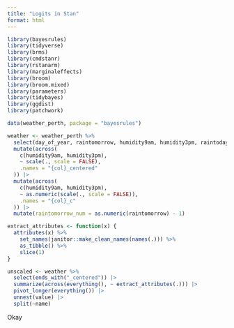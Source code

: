 ```yaml
---
title: "Logits in Stan"
format: html
---
```




```r
library(bayesrules)
library(tidyverse)
library(brms)
library(cmdstanr)
library(rstanarm)
library(marginaleffects)
library(broom)
library(broom.mixed)
library(parameters)
library(tidybayes)
library(ggdist)
library(patchwork)

data(weather_perth, package = "bayesrules")

weather <- weather_perth %>%
  select(day_of_year, raintomorrow, humidity9am, humidity3pm, raintoday) |>
  mutate(across(
    c(humidity9am, humidity3pm),
    ~ scale(., scale = FALSE),
    .names = "{col}_centered"
  )) |>
  mutate(across(
    c(humidity9am, humidity3pm),
    ~ as.numeric(scale(., scale = FALSE)),
    .names = "{col}_c"
  )) |>
  mutate(raintomorrow_num = as.numeric(raintomorrow) - 1)

extract_attributes <- function(x) {
  attributes(x) %>%
    set_names(janitor::make_clean_names(names(.))) %>%
    as_tibble() %>%
    slice(1)
}

unscaled <- weather %>%
  select(ends_with("_centered")) |>
  summarize(across(everything(), ~ extract_attributes(.))) |>
  pivot_longer(everything()) |>
  unnest(value) |>
  split(~name)

```



Okay 
